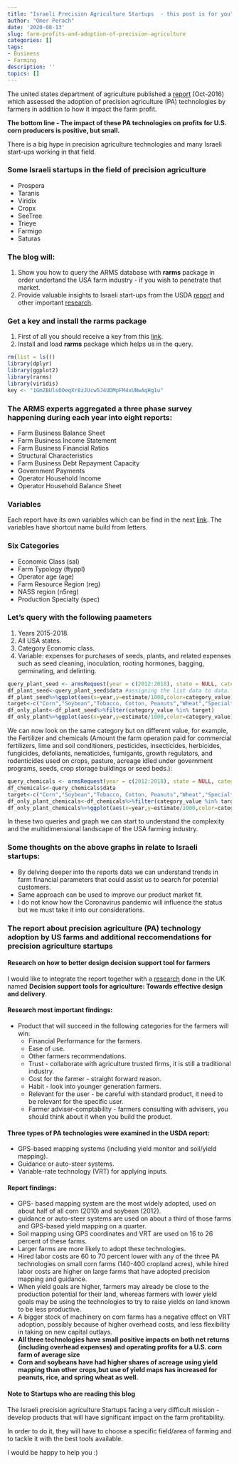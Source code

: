 ```yaml
---
title: "Israeli Precision Agriculture Startups  - this post is for you"
author: "Omer Perach"
date: '2020-08-13'
slug: farm-profits-and-adoption-of-precision-agriculture
categories: []
tags:
- Business
- Farming
description: ''
topics: []
---
```

The united states department of agriculture published a [report](https://www.ers.usda.gov/webdocs/publications/80326/err-217.pdf?v=4266) (Oct-2016) which assessed the adoption of precision agriculture (PA) technologies by farmers in addition to how it impact the farm profit.

**The bottom line - The impact of these PA technologies on profits for U.S. corn producers is positive, but small.**

There is a big hype in precision agriculture technologies and many Israeli start-ups working in that field.

### Some Israeli startups in the field of precision agriculture
+ Prospera
+ Taranis
+ Viridix
+ Cropx
+ SeeTree
+ Trieye
+ Farmigo
+ Saturas

### The blog will:

1. Show you how to query the ARMS database with **rarms** package in order undertand the USA farm industry - if you wish to penetrate that market.
2. Provide valuable insights to Israeli start-ups from the USDA [report](https://www.ers.usda.gov/webdocs/publications/80326/err-217.pdf?v=4266) and other important [research](https://www.sciencedirect.com/science/article/pii/S0308521X16305418#gr1).


### Get a key and install the rarms package

1. First of all you should receive a key from this [link](https://api.data.gov/signup/).
2. Install and load **rarms** package which helps us in the query.

```r
rm(list = ls())
library(dplyr)
library(ggplot2)
library(rarms)
library(viridis)
key <- "1GmZBUls0OeqXr8zJUcw5J4UDMpFM4xUNwAqHg1u"
```

### The ARMS experts aggregated a three phase survey happening during each year into eight reports:
+ Farm Business Balance Sheet
+ Farm Business Income Statement
+ Farm Business Financial Ratios
+ Structural Characteristics
+ Farm Business Debt Repayment Capacity
+ Government Payments
+ Operator Household Income
+ Operator Household Balance Sheet

### Variables 

Each report have its own variables which can be find in the next [link](https://www.ers.usda.gov/media/10447/arms-all-variables-december-2019.csv). The variables have shortcut name build from letters. 

### Six Categories

+ Economic Class (sal)
+ Farm Typology (ftyppl)
+ Operator age (age)
+ Farm Resource Region (reg)
+ NASS region (n5reg)
+ Production Specialty (spec)

### Let's query with the following paameters

1. Years 2015-2018.
2. All USA states.
3. Category Economic class.
4. Variable: expenses for purchases of seeds, plants, and related expenses such as seed cleaning, inoculation, rooting hormones, bagging, germinating, and delinting.


```r
query_plant_seed <- armsRequest(year = c(2012:2018), state = NULL, category = c('spec'),report = c(2), variable = c('evseedp'), farmtype = 'all farms')
df_plant_seed<-query_plant_seed$data #assigning the list data to data.frame
df_plant_seed%>%ggplot(aes(x=year,y=estimate/1000,color=category_value))+geom_line(size=1)+scale_color_viridis(discrete = T,"Production Specialty")+labs(title = "Seed and Plants Expenses")+xlab("Years")+ylab("Dollars per farm [$000]")
target<-c("Corn","Soybean","Tobacco, Cotton, Peanuts","Wheat","Specialty Crops (F,V,N)")
df_only_plant<-df_plant_seed%>%filter(category_value %in% target)
df_only_plant%>%ggplot(aes(x=year,y=estimate/1000,color=category_value))+geom_line(size=1)+scale_color_viridis(discrete = T,"Production Specialty")+labs(title = "Seed and Plants Expenses")+xlab("Years")+ylab("Dollars per farm [$000]")
```
We can now look on the same category but on different value, for example, the Fertilizer and chemicals (Amount the farm operation paid for commercial fertilizers, lime and soil conditioners, pesticides, insecticides, herbicides, fungicides, defoliants, nematicides, fumigants, growth regulators, and rodenticides used on crops, pasture, acreage idled under government programs, seeds, crop storage buildings or seed beds.):

```r
query_chemicals <- armsRequest(year = c(2012:2018), state = NULL, category = c('spec'),report = c(2), variable = c('evfertc'), farmtype = 'all farms')
df_chemicals<-query_chemicals$data
target<-c("Corn","Soybean","Tobacco, Cotton, Peanuts","Wheat","Specialty Crops (F,V,N)")
df_only_plant_chemicals<-df_chemicals%>%filter(category_value %in% target)
df_only_plant_chemicals%>%ggplot(aes(x=year,y=estimate/1000,color=category_value))+geom_line(size=1)+scale_color_viridis(discrete = T,"Production Specialty")+labs(title = "Chemicals and Fertilizers Expenses")+xlab("Years")+ylab("Dollars per farm [$000]")
```

In these two queries and graph we can start to understand the complexity and the multidimensional landscape of the USA farming industry.

### Some thoughts on the above graphs in relate to Israeli startups:

+ By delving deeper into the reports data we can understand trends in farm financial parameters that could assist us to search for potential customers.
+ Same approach can be used to improve our product market fit. 
+ I do not know how the Coronavirus pandemic will influence the status but we must take it into our considerations. 

### The report about precision agriculture (PA) technology adoption by US farms and additional reccomendations for precision agriculture startups

#### Research on how to better design decision support tool for farmers

I would like to integrate the report together with a [research](https://www.sciencedirect.com/science/article/pii/S0308521X16305418#gr1) done in the UK named **Decision support tools for agriculture: Towards effective design and delivery**.

#### Research most important findings:
+ Product that will succeed in the following categories for the farmers will win:
  + Financial Performance for the farmers.
  + Ease of use.
  + Other farmers recommendations.
  + Trust - collaborate with agriculture trusted firms, it is still a traditional industry.
  + Cost for the farmer - straight forward reason.
  + Habit - look into younger generation farmers.
  + Relevant for the user - be careful with standard product, it need to be relevant for the specific user.
  + Farmer adviser-comptability - farmers consulting with advisers, you should think about it when you build the product.
  


#### Three types of PA technologies were examined in the USDA report:
  + GPS-based mapping systems (including yield monitor and soil/yield mapping).
  + Guidance or auto-steer systems.
  + Variable-rate technology (VRT) for applying inputs.
  
#### Report findings:
  + GPS- based mapping system are the most widely adopted, used on about half of all corn (2010) and soybean (2012).
  +  guidance or auto-steer systems are used on about a third of those farms and GPS-based yield mapping on a quarter.
  + Soil mapping using GPS coordinates and VRT are used on 16 to 26 percent
of these farms.
  +  Larger farms are more likely to adopt these technologies.
  + Hired labor costs are 60 to 70 percent lower with any of the three PA technologies on small corn farms (140-400 cropland acres), while hired labor costs are higher on large farms that have adopted precision mapping and guidance.
  + When yield goals are higher,
farmers may already be close to the production potential for their land, whereas farmers with lower yield goals may be using the technologies to try to raise yields on land known to be less productive.
  + A bigger stock of machinery on corn farms has a negative effect on VRT adoption, possibly because of higher overhead costs, and less flexibility in taking on new capital outlays.
  + **All three technologies have small positive impacts on both net returns (including overhead expenses) and operating profits for a U.S. corn farm of average size**
  + **Corn and soybeans have had higher shares of acreage using yield mapping than other crops,but use of yield maps has increased for peanuts, rice, and spring wheat as well.**
  
#### Note to Startups who are reading this blog

The Israeli precision agriculture Startups facing a very difficult mission - develop products that will have significant impact on the farm profitability. 

In order to do it, they will have to choose a specific field/area of farming and to tackle it with the best tools available.

I would be happy to help you :) 






